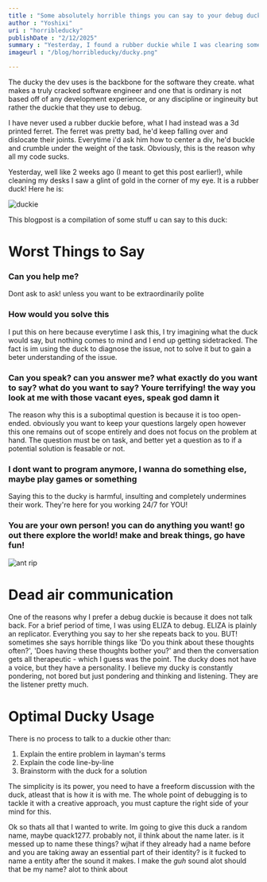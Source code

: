 ```yaml
---
title : "Some absolutely horrible things you can say to your debug duckie"
author : "Yoshixi"
uri : "horribleducky"
publishDate : "2/12/2025"
summary : "Yesterday, I found a rubber duckie while I was clearing some of my brother's stuff. here are some things I said that pissed it off"
imageurl : "/blog/horribleducky/ducky.png"

---
```


The ducky the dev uses is the backbone for the software they create. what makes a truly cracked software engineer and one that is ordinary is not based off of any development experience, or any discipline or ingineuity but rather the duckie that they use to debug.

I have never used a rubber duckie before, what I had instead was a 3d printed ferret. The ferret was pretty bad, he'd keep falling over and dislocate their joints. Everytime i'd ask him how to center a div, he'd buckle and crumble under the weight of the task. Obviously, this is the reason why all my code sucks.

Yesterday, well like 2 weeks ago (I meant to get this post earlier!), while cleaning my desks I saw a glint of gold in the corner of my eye. It is a rubber duck! Here he is:

![duckie](/blog/horribleducky/ducky.png)

This blogpost is a compilation of some stuff u can say to this duck:

# Worst Things to Say
### Can you help me?
Dont ask to ask! unless you want to be extraordinarily polite
### How would you solve this 
I put this on here because everytime I ask this, I try imagining what the duck would say, but nothing comes to mind and I end up getting sidetracked. The fact is im using the duck to diagnose the issue, not to solve it but to gain a beter understanding of the issue.
### Can you speak? can you answer me? what exactly do you want to say? what do you want to say? Youre terrifying! the way you look at me with those vacant eyes, speak god damn it
The reason why this is a suboptimal question is because it is too open-ended. obviously you want to keep your questions largely open however this one remains out of scope entirely and does not focus on the problem at hand. The question must be on task, and better yet a question as to if a potential solution is feasable or not.
### I dont want to program anymore, I wanna do something else, maybe play games or something
Saying this to the ducky is harmful, insulting and completely undermines their work. They're here for you working 24/7 for YOU!
### You are your own person! you can do anything you want! go out there explore the world! make and break things, go have fun!
![ant](/blog/horribleducky/ant.jpg)
rip



# Dead air communication
One of the reasons why I prefer a debug duckie is because it does not talk back. For a brief period of time, I was using ELIZA to debug. ELIZA is plainly an replicator. Everything you say to her she repeats back to you. BUT! sometimes she says horrible things like 'Do you think about these thoughts often?', 'Does having these thoughts bother you?' and then the conversation gets all therapeutic - which I guess was the point.
The ducky does not have a voice, but they have a personality. I believe my ducky is constantly pondering, not bored but just pondering and thinking and listening. They are the listener pretty much.

# Optimal Ducky Usage
There is no process to talk to a duckie other than:

1. Explain the entire problem in layman's terms
2. Explain the code line-by-line
3. Brainstorm with the duck for a solution 

The simplicity is its power, you need to have a freeform discussion with the duck, atleast that is how it is with me. The whole point of debugging is to tackle it with a creative approach, you must capture the right side of your mind for this.

Ok so thats all that I wanted to write. Im going to give this duck a random name, maybe quack1277. probably not, il think about the name later. is it messed up to name these things? wjhat if they already had a name before and you are taking away an essential part of their identity? is it fucked to name a entity after the sound it makes. I make the *guh* sound alot should that be my name? alot to think about